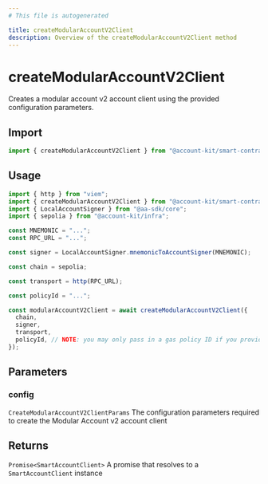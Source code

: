 ```yaml
---
# This file is autogenerated

title: createModularAccountV2Client
description: Overview of the createModularAccountV2Client method
---
```


# createModularAccountV2Client

Creates a modular account v2 account client using the provided configuration parameters.

## Import

```ts
import { createModularAccountV2Client } from "@account-kit/smart-contracts";
```

## Usage

```ts
import { http } from "viem";
import { createModularAccountV2Client } from "@account-kit/smart-contracts/experimental";
import { LocalAccountSigner } from "@aa-sdk/core";
import { sepolia } from "@account-kit/infra";

const MNEMONIC = "...";
const RPC_URL = "...";

const signer = LocalAccountSigner.mnemonicToAccountSigner(MNEMONIC);

const chain = sepolia;

const transport = http(RPC_URL);

const policyId = "...";

const modularAccountV2Client = await createModularAccountV2Client({
  chain,
  signer,
  transport,
  policyId, // NOTE: you may only pass in a gas policy ID if you provide an Alchemy transport!
});
```

## Parameters

### config

`CreateModularAccountV2ClientParams`
The configuration parameters required to create the Modular Account v2 account client

## Returns

`Promise<SmartAccountClient>`
A promise that resolves to a `SmartAccountClient` instance
